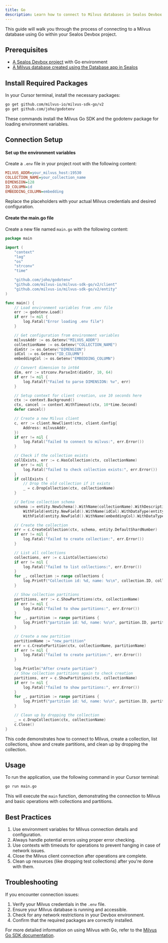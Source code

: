 ```yaml
---
title: Go
description: Learn how to connect to Milvus databases in Sealos Devbox using Go
---
```


This guide will walk you through the process of connecting to a Milvus database using Go within your Sealos Devbox project.

## Prerequisites

- [A Sealos Devbox project](/docs/guides/fundamentals/create-a-project) with Go environment
- [A Milvus database created using the Database app in Sealos](./)

## Install Required Packages

In your Cursor terminal, install the necessary packages:

```bash
go get github.com/milvus-io/milvus-sdk-go/v2
go get github.com/joho/godotenv
```

These commands install the Milvus Go SDK and the godotenv package for loading environment variables.

## Connection Setup

<div className='steps [&_h4]:step'>

#### Set up the environment variables

Create a `.env` file in your project root with the following content:

```ini title=".env"
MILVUS_ADDR=your_milvus_host:19530
COLLECTION_NAME=your_collection_name
DIMENSION=128
ID_COLUMN=id
EMBEDDING_COLUMN=embedding
```

Replace the placeholders with your actual Milvus credentials and desired configuration.

#### Create the main.go file

Create a new file named `main.go` with the following content:

```go title="main.go"
package main

import (
	"context"
	"log"
	"os"
	"strconv"
	"time"

	"github.com/joho/godotenv"
	"github.com/milvus-io/milvus-sdk-go/v2/client"
	"github.com/milvus-io/milvus-sdk-go/v2/entity"
)

func main() {
	// Load environment variables from .env file
	err := godotenv.Load()
	if err != nil {
		log.Fatal("Error loading .env file")
	}

	// Get configuration from environment variables
	milvusAddr := os.Getenv("MILVUS_ADDR")
	collectionName := os.Getenv("COLLECTION_NAME")
	dimStr := os.Getenv("DIMENSION")
	idCol := os.Getenv("ID_COLUMN")
	embeddingCol := os.Getenv("EMBEDDING_COLUMN")

	// Convert dimension to int64
	dim, err := strconv.ParseInt(dimStr, 10, 64)
	if err != nil {
		log.Fatalf("Failed to parse DIMENSION: %v", err)
	}

	// Setup context for client creation, use 10 seconds here
	ctx := context.Background()
	ctx, cancel := context.WithTimeout(ctx, 10*time.Second)
	defer cancel()

	// Create a new Milvus client
	c, err := client.NewClient(ctx, client.Config{
		Address: milvusAddr,
	})
	if err != nil {
		log.Fatal("failed to connect to milvus:", err.Error())
	}

	// Check if the collection exists
	collExists, err := c.HasCollection(ctx, collectionName)
	if err != nil {
		log.Fatal("failed to check collection exists:", err.Error())
	}
	if collExists {
		// Drop the old collection if it exists
		_ = c.DropCollection(ctx, collectionName)
	}

	// Define collection schema
	schema := entity.NewSchema().WithName(collectionName).WithDescription("this is the basic example collection").
		WithField(entity.NewField().WithName(idCol).WithDataType(entity.FieldTypeInt64).WithIsPrimaryKey(true).WithIsAutoID(false)).
		WithField(entity.NewField().WithName(embeddingCol).WithDataType(entity.FieldTypeFloatVector).WithDim(dim))

	// Create the collection
	err = c.CreateCollection(ctx, schema, entity.DefaultShardNumber)
	if err != nil {
		log.Fatal("failed to create collection:", err.Error())
	}

	// List all collections
	collections, err := c.ListCollections(ctx)
	if err != nil {
		log.Fatal("failed to list collections:", err.Error())
	}
	for _, collection := range collections {
		log.Printf("Collection id: %d, name: %s\n", collection.ID, collection.Name)
	}

	// Show collection partitions
	partitions, err := c.ShowPartitions(ctx, collectionName)
	if err != nil {
		log.Fatal("failed to show partitions:", err.Error())
	}
	for _, partition := range partitions {
		log.Printf("partition id: %d, name: %s\n", partition.ID, partition.Name)
	}

	// Create a new partition
	partitionName := "new_partition"
	err = c.CreatePartition(ctx, collectionName, partitionName)
	if err != nil {
		log.Fatal("failed to create partition:", err.Error())
	}

	log.Println("After create partition")
	// Show collection partitions again to check creation
	partitions, err = c.ShowPartitions(ctx, collectionName)
	if err != nil {
		log.Fatal("failed to show partitions:", err.Error())
	}
	for _, partition := range partitions {
		log.Printf("partition id: %d, name: %s\n", partition.ID, partition.Name)
	}

	// Clean up by dropping the collection
	_ = c.DropCollection(ctx, collectionName)
	c.Close()
}
```

This code demonstrates how to connect to Milvus, create a collection, list collections, show and create partitions, and clean up by dropping the collection.

</div>

## Usage

To run the application, use the following command in your Cursor terminal:

```bash
go run main.go
```

This will execute the `main` function, demonstrating the connection to Milvus and basic operations with collections and partitions.

## Best Practices

1. Use environment variables for Milvus connection details and configuration.
2. Always handle potential errors using proper error checking.
3. Use contexts with timeouts for operations to prevent hanging in case of network issues.
4. Close the Milvus client connection after operations are complete.
5. Clean up resources (like dropping test collections) after you're done with them.

## Troubleshooting

If you encounter connection issues:

1. Verify your Milvus credentials in the `.env` file.
2. Ensure your Milvus database is running and accessible.
3. Check for any network restrictions in your Devbox environment.
4. Confirm that the required packages are correctly installed.

For more detailed information on using Milvus with Go, refer to the [Milvus Go SDK documentation](https://github.com/milvus-io/milvus-sdk-go).